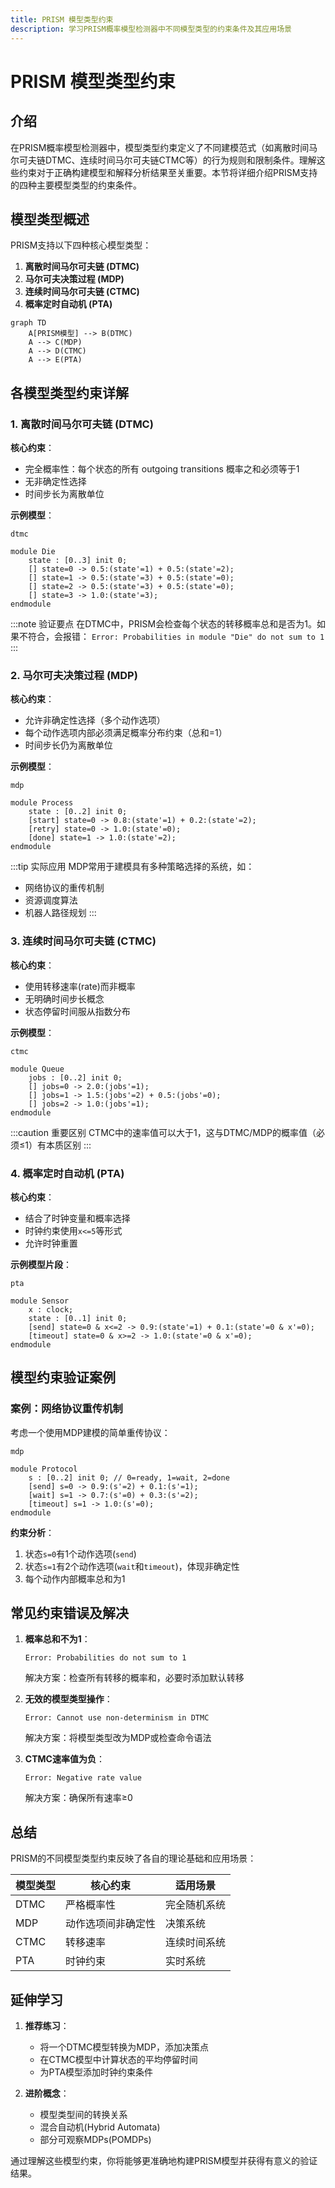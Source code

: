 ```yaml
---
title: PRISM 模型类型约束
description: 学习PRISM概率模型检测器中不同模型类型的约束条件及其应用场景
---
```


# PRISM 模型类型约束

## 介绍

在PRISM概率模型检测器中，模型类型约束定义了不同建模范式（如离散时间马尔可夫链DTMC、连续时间马尔可夫链CTMC等）的行为规则和限制条件。理解这些约束对于正确构建模型和解释分析结果至关重要。本节将详细介绍PRISM支持的四种主要模型类型的约束条件。

## 模型类型概述

PRISM支持以下四种核心模型类型：

1. **离散时间马尔可夫链 (DTMC)**
2. **马尔可夫决策过程 (MDP)**
3. **连续时间马尔可夫链 (CTMC)**
4. **概率定时自动机 (PTA)**

```mermaid
graph TD
    A[PRISM模型] --> B(DTMC)
    A --> C(MDP)
    A --> D(CTMC)
    A --> E(PTA)
```

## 各模型类型约束详解

### 1. 离散时间马尔可夫链 (DTMC)

**核心约束**：
- 完全概率性：每个状态的所有 outgoing transitions 概率之和必须等于1
- 无非确定性选择
- 时间步长为离散单位

**示例模型**：
```prism
dtmc

module Die
    state : [0..3] init 0;
    [] state=0 -> 0.5:(state'=1) + 0.5:(state'=2);
    [] state=1 -> 0.5:(state'=3) + 0.5:(state'=0);
    [] state=2 -> 0.5:(state'=3) + 0.5:(state'=0);
    [] state=3 -> 1.0:(state'=3);
endmodule
```

:::note 验证要点
在DTMC中，PRISM会检查每个状态的转移概率总和是否为1。如果不符合，会报错：
`Error: Probabilities in module "Die" do not sum to 1`
:::

### 2. 马尔可夫决策过程 (MDP)

**核心约束**：
- 允许非确定性选择（多个动作选项）
- 每个动作选项内部必须满足概率分布约束（总和=1）
- 时间步长仍为离散单位

**示例模型**：
```prism
mdp

module Process
    state : [0..2] init 0;
    [start] state=0 -> 0.8:(state'=1) + 0.2:(state'=2);
    [retry] state=0 -> 1.0:(state'=0);
    [done] state=1 -> 1.0:(state'=2);
endmodule
```

:::tip 实际应用
MDP常用于建模具有多种策略选择的系统，如：
- 网络协议的重传机制
- 资源调度算法
- 机器人路径规划
:::

### 3. 连续时间马尔可夫链 (CTMC)

**核心约束**：
- 使用转移速率(rate)而非概率
- 无明确时间步长概念
- 状态停留时间服从指数分布

**示例模型**：
```prism
ctmc

module Queue
    jobs : [0..2] init 0;
    [] jobs=0 -> 2.0:(jobs'=1);
    [] jobs=1 -> 1.5:(jobs'=2) + 0.5:(jobs'=0);
    [] jobs=2 -> 1.0:(jobs'=1);
endmodule
```

:::caution 重要区别
CTMC中的速率值可以大于1，这与DTMC/MDP的概率值（必须≤1）有本质区别
:::

### 4. 概率定时自动机 (PTA)

**核心约束**：
- 结合了时钟变量和概率选择
- 时钟约束使用`x<=5`等形式
- 允许时钟重置

**示例模型片段**：
```prism
pta

module Sensor
    x : clock;
    state : [0..1] init 0;
    [send] state=0 & x<=2 -> 0.9:(state'=1) + 0.1:(state'=0 & x'=0);
    [timeout] state=0 & x>=2 -> 1.0:(state'=0 & x'=0);
endmodule
```

## 模型约束验证案例

### 案例：网络协议重传机制

考虑一个使用MDP建模的简单重传协议：

```prism
mdp

module Protocol
    s : [0..2] init 0; // 0=ready, 1=wait, 2=done
    [send] s=0 -> 0.9:(s'=2) + 0.1:(s'=1);
    [wait] s=1 -> 0.7:(s'=0) + 0.3:(s'=2);
    [timeout] s=1 -> 1.0:(s'=0);
endmodule
```

**约束分析**：
1. 状态`s=0`有1个动作选项(`send`)
2. 状态`s=1`有2个动作选项(`wait`和`timeout`)，体现非确定性
3. 每个动作内部概率总和为1

## 常见约束错误及解决

1. **概率总和不为1**：
   ```
   Error: Probabilities do not sum to 1
   ```
   解决方案：检查所有转移的概率和，必要时添加默认转移

2. **无效的模型类型操作**：
   ```
   Error: Cannot use non-determinism in DTMC
   ```
   解决方案：将模型类型改为MDP或检查命令语法

3. **CTMC速率值为负**：
   ```
   Error: Negative rate value
   ```
   解决方案：确保所有速率≥0

## 总结

PRISM的不同模型类型约束反映了各自的理论基础和应用场景：

| 模型类型 | 核心约束 | 适用场景 |
|----------|----------|----------|
| DTMC | 严格概率性 | 完全随机系统 |
| MDP | 动作选项间非确定性 | 决策系统 |
| CTMC | 转移速率 | 连续时间系统 |
| PTA | 时钟约束 | 实时系统 |

## 延伸学习

1. **推荐练习**：
   - 将一个DTMC模型转换为MDP，添加决策点
   - 在CTMC模型中计算状态的平均停留时间
   - 为PTA模型添加时钟约束条件

2. **进阶概念**：
   - 模型类型间的转换关系
   - 混合自动机(Hybrid Automata)
   - 部分可观察MDPs(POMDPs)

通过理解这些模型约束，你将能够更准确地构建PRISM模型并获得有意义的验证结果。